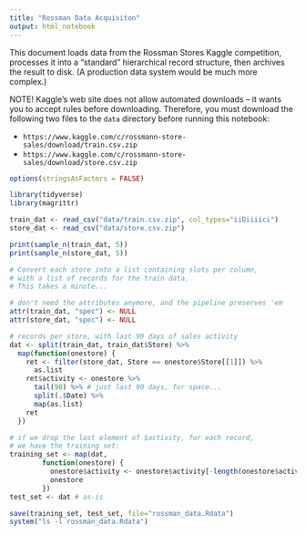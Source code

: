 ```yaml
---
title: "Rossman Data Acquisiton"
output: html_notebook
---
```


This document loads data from the Rossman Stores Kaggle competition,
processes it into a "standard" hierarchical record structure,
then archives the result to disk. (A production data system would
be much more complex.)

NOTE! Kaggle's web site does not allow automated downloads -- it
wants you to accept rules before downloading. Therefore, you must download
the following two files to the `data` directory before running
this notebook:

* `https://www.kaggle.com/c/rossmann-store-sales/download/train.csv.zip`
* `https://www.kaggle.com/c/rossmann-store-sales/download/store.csv.zip`

```r
options(stringsAsFactors = FALSE)

library(tidyverse)
library(magrittr)
```

```r
train_dat <- read_csv("data/train.csv.zip", col_types="iiDiiiici")
store_dat <- read_csv("data/store.csv.zip")

print(sample_n(train_dat, 5))
print(sample_n(store_dat, 5))
```

```r
# Convert each store into a list containing slots per column,
# with a list of records for the train data.
# This takes a minute...

# don't need the attributes anymore, and the pipeline preserves 'em
attr(train_dat, "spec") <- NULL
attr(store_dat, "spec") <- NULL

# records per store, with last 90 days of sales activity
dat <- split(train_dat, train_dat$Store) %>%
  map(function(onestore) {
    ret <- filter(store_dat, Store == onestore$Store[[1]]) %>%
      as.list
    ret$activity <- onestore %>%
      tail(90) %>% # just last 90 days, for space...
      split(.$Date) %>%
      map(as.list)
    ret
  })

# if we drop the last element of $activity, for each record,
# we have the training set:
training_set <- map(dat,
        function(onestore) {
          onestore$activity <- onestore$activity[-length(onestore$activity)]
          onestore
        })
test_set <- dat # as-is

```

```r
save(training_set, test_set, file="rossman_data.Rdata")
system("ls -l rossman_data.Rdata")
```

